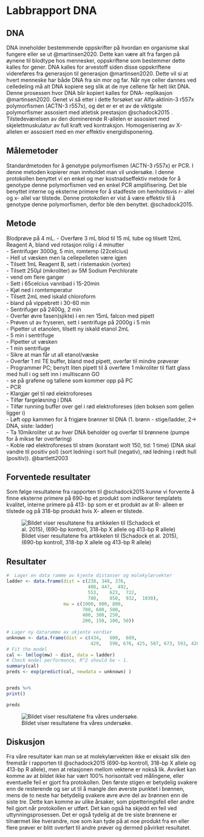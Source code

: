 # Labbrapport DNA

## DNA

DNA inneholder bestemmende oppskrifter på hvordan en organisme skal fungere eller se ut @martinsen2020. Dette kan være alt fra fargen på øynene til blodtype hos mennesker, oppskriftene som bestemmer dette kalles for gener. DNA kalles for arvestoff siden disse oppskriftene videreføres fra generasjon til generasjon @martinsen2020. Dette vil si at hvert menneske har både DNA fra sin mor og far. Når nye celler dannes ved celledeling må alt DNA kopiere seg slik at de nye cellene får helt likt DNA. Denne prosessen hvor DNA blir kopiert kalles for DNA- replikasjon @martinsen2020. Genet vi så etter i dette forsøket var Alfa-aktinin-3 r557x polymorfismen (ACTN-3 r557x), og det er er et av de viktigste polymorfismer assosiert med atletisk prestasjon @schadock2015 . Tilstedeværelsen av den dominerende R-allelen er assosiert med skjelettmuskulatur av full kraft ved kontraksjon. Homogenisering av X-allelen er assosiert med en mer effektiv energidisponering.

## Målemetoder

Standardmetoden for å genotype polymorfismen (ACTN-3 r557x) er PCR. I denne metoden kopierer man innholdet man vil undersøke. I denne protokollen benyttet vi en enkel og mer kostnadseffektiv metode for å genotype denne polymorfismen ved en enkel PCR amplifisering. Det ble benyttet interne og eksterne primere for å stadfeste om henholdsvis r- allel og x- allel var tilstede. Denne protokollen er vist å være effektiv til å genotype denne polymorfismen, derfor ble den benyttet. @schadock2015.

## Metode

Blodprøve på 4 mL. - Overføre 3 mL blod til 15 mL tube og tilsett 12mL Reagent A, bland ved rotasjon rolig i 4 minutter\
- Sentrifuger 3000g, 5 min, romtemp (22celcius) \
- Hell ut væsken men la cellepelleten være igjen \
- Tilsett 1mL Reagent B, sett i ristemaskin (vortex) \
- Tilsett 250µl (mikroliter) av 5M Sodium Perchlorate \
- vend om flere ganger\
- Sett i 65celcius vannbad i 15-20min \
- Kjøl ned i romtemperatur \
- Tilsett 2mL med iskald chloroform \
- bland på vippebrett i 30-60 min \
- Sentrifuger på 2400g, 2 min \
- Overfør øvre fasen(sjikte) i en ren 15mL falcon med pipett \
- Prøven ut av fryseren, sett i sentrifuge på 2000g i 5 min \
- Pipetter ut etanolen, tilsett ny iskald etanol 2mL \
- 5 min i sentrifuge \
- Pipetter ut væsken \
- 1 min sentrifuge \
- Sikre at man får ut all etanol/væske \
- Overfør 1 ml TE buffer, bland med pipett, overfør til mindre prøverør \
- Programmer PC; benytt liten pipett til å overføre 1 mikroliter til flatt glass med hull i og sett inn i multiscann GO \
- se på grafene og tallene som kommer opp på PC \
- PCR \
- Klargjør gel til rød elektroforeses \
- Tilfør fargeløsning i DNA\
- Tilfør running buffer over gel i rød elektroforeses (den boksen som gellen ligger i) \
- Løft opp kammen for å frigjøre brønner til DNA (1. brønn - stige/ladder, 2-> DNA, siste: ladder) \
- Ta 10mikroliter ut av hver DNA beholder og overfør til brønnene (pumpe for å mikse før overføring) \
- Koble rød elektroforeses til strøm (konstant wolt 150, tid: 1 time) (DNA skal vandre til positiv pol) (sort ledning i sort hull (negativ), rød ledning i rødt hull (positiv)). @bartlett2003

## Forventede resultater

Som følge resultatene fra rapporten til @schadock2015 kunne vi forvente å finne eksterne primere på 690-bp et produkt som indikerer templatets kvalitet, interne primere på 413- bp som er et produkt av at R- alleen er tilstede og på 318-bp produkt hvis X- alleen er tilstede.

![Bildet viser resultatene fra artikkelen til (Schadock et al. 2015), (690-bp kontroll, 318-bp X allele og 413-bp R allele)](images/forventede%20resultater.png)

## Resultater

```r
#  Lager en data ramme av kjente distanser og molekylærvekter 
ladder <- data.frame(dist = c(238, 348, 376,
                              408, 447,  492,  
                              553,    623,  722,
                              780,    850,  932,  1030), 
                     mw = c(1000, 900, 800, 
                            700, 600, 500,
                            400, 300, 250, 
                            200, 150, 100, 50))
            
# Lager ny dataramme av ukjente verdier
unknown <- data.frame(dist = c(434,   600,  689,
                               429,   590, 676, 425, 587, 673, 593, 428, 675))
# Fit the model
cal <- lm(log(mw) ~ dist, data = ladder)
# Check model performance, R^2 should be ~ 1.
summary(cal)
preds <- exp(predict(cal, newdata = unknown) )


preds %>% 
print()
```

```r
preds 
```

![Bildet viser resultatene fra våres undersøke.](images/Resultater.png)

## Diskusjon

Fra våre resultater kan man se at molekylærvekten ikke er eksakt slik den fremstår i rapporten til @schadock2015 (690-bp kontroll, 318-bp X allele og 413-bp R allele), men at relasjonen mellom vektene er nokså lik. Avviket kan komme av at bildet ikke har vært 100% horisontalt ved målingene, eller eventuelle feil er gjort fra protokollen. Den første stigen er betydelig svakere enn de resterende og ser ut til å mangle den øverste punktet i brønnen, mens de to neste har betydelig svakere øvre øvre del av brønnen enn de siste tre. Dette kan komme av ulike årsaker, som pipetteringsfeil eller andre feil gjort når protokollen er utført. Det kan også ha skjedd en feil ved uttynningsprosessen. Det er også tydelig at de tre siste brønnene er tilnærmet like hverandre, noe som kan tyde på at noe produkt fra en eller flere prøver er blitt overført til andre prøver og dermed påvirket resultatet.
